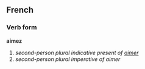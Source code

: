 ==French==
===Verb form===
'''aimez'''

# ''second-person plural indicative present of [[aimer]]''
# ''second-person plural imperative of aimer''